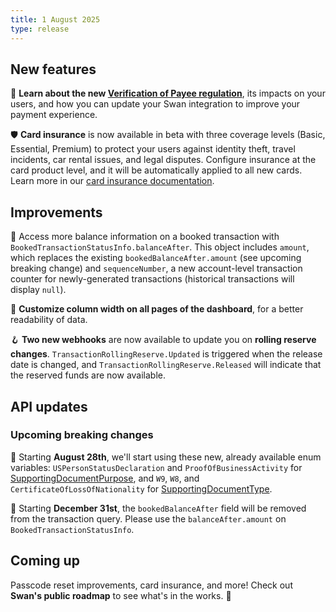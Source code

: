 ```yaml
---
title: 1 August 2025
type: release
---
```


## New features

📖 **Learn about the new [Verification of Payee regulation](/topics/payments/credit-transfers/sepa/verification-of-payee/)**, its impacts on your users, and how you can update your Swan integration to improve your payment experience.

🛡️ **Card insurance** is now available in beta with three coverage levels (Basic, Essential, Premium) to protect your users against identity theft, travel incidents, car rental issues, and legal disputes. Configure insurance at the card product level, and it will be automatically applied to all new cards. Learn more in our [card insurance documentation](/topics/cards/overview/card-insurance).

## Improvements

👥 Access more balance information on a booked transaction with `BookedTransactionStatusInfo.balanceAfter`. This object includes `amount`, which replaces the existing `bookedBalanceAfter.amount` (see upcoming breaking change) and `sequenceNumber`, a new account-level transaction counter for newly-generated transactions (historical transactions will display `null`).

🧭 **Customize column width on all pages of the dashboard**, for a better readability of data.

🪝 **Two new webhooks** are now available to update you on **rolling reserve changes**. `TransactionRollingReserve.Updated` is triggered when the release date is changed, and `TransactionRollingReserve.Released` will indicate that the reserved funds are now available.

## API updates

### Upcoming breaking changes

📄 Starting **August 28th**, we'll start using these new, already available enum variables: `USPersonStatusDeclaration` and `ProofOfBusinessActivity` for [SupportingDocumentPurpose](https://api-reference.swan.io/objects/supporting-document-purpose/), and `W9`, `W8`, and `CertificateOfLossOfNationality` for [SupportingDocumentType](https://api-reference.swan.io/enums/supporting-document-type/).

👥 Starting **December 31st**, the `bookedBalanceAfter` field will be removed from the transaction query. Please use the `balanceAfter.amount` on `BookedTransactionStatusInfo`.

## Coming up

Passcode reset improvements, card insurance, and more! Check out **Swan's public roadmap** to see what's in the works. 🚀